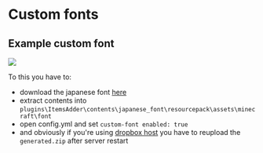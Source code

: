 # Custom fonts

## Example custom font

![](assets/images/immagine%20%285%29.png)

To this you have to:

* download the japanese font [here](http://matteodev.it/spigot/itemsadder/res/v2/font.zip)
* extract contents into `plugins\ItemsAdder\contents\japanese_font\resourcepack\assets\minecraft\font`
* open config.yml and set `custom-font enabled: true`
* and obviously if you're using [dropbox host](../../resourcepack-hosting/resourcepack-on-dropbox.md) you have to reupload the `generated.zip` after server restart